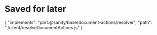 # Saved for later

{
"implements": "part:@sanity/base/document-actions/resolver",
"path": "./client/resolveDocumentActions.js"
}
